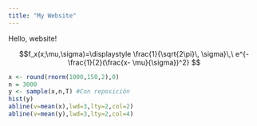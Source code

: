 ---
title: "My Website"
---

Hello, website!

$$f_x(x;\mu,\sigma)=\displaystyle \frac{1}{\sqrt{2\pi}\, \sigma}\,\ e^{-\frac{1}{2}(\frac{x- \mu}{\sigma})^2} $$

```{r echo=FALSE}
x <- round(rnorm(1000,150,2),0)
n = 3000
y <- sample(x,n,T) #Con reposición
hist(y)
abline(v=mean(x),lwd=3,lty=2,col=2)
abline(v=mean(y),lwd=3,lty=2,col=4)
```



